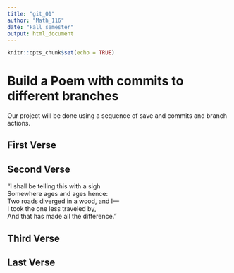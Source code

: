 ```yaml
---
title: "git_01"
author: "Math_116"
date: "Fall semester"
output: html_document
---
```


```r
knitr::opts_chunk$set(echo = TRUE)
```
# Build a Poem with commits to different branches
Our project will be done using a sequence of save and commits and branch actions.
<!-- Do not modify or change any text in "!--" bracketed areas such as this --- these are instructions to
you, if you change any of this the git program will notice it and compromise your git merging strategy !-->

## First Verse 
<!--Put the first five lines of a poem by Lewis Carrol in this section!-->

## Second Verse
<!--Put the first five lines of a poem by Robert Frost here!-->
“I shall be telling this with a sigh  
 Somewhere ages and ages hence:  
 Two roads diverged in a wood, and I—  
I took the one less traveled by,  
 And that has made all the difference.”  
   
## Third Verse
<!--Put the first two verses of The Walrus and the Carpenter here!-->

## Last Verse
<!--Put a short poem of your choice 8-20 lines,here!-->

